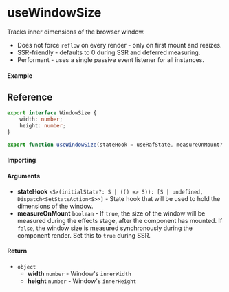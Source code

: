 
<Meta title="DOM/useWindowSize" component={Example} />

# useWindowSize

Tracks inner dimensions of the browser window.

- Does not force `reflow` on every render - only on first mount and resizes.
- SSR-friendly - defaults to 0 during SSR and deferred measuring.
- Performant - uses a single passive event listener for all instances.

#### Example

<Canvas>
	<Story story={Example} inline />
</Canvas>

## Reference

```ts
export interface WindowSize {
	width: number;
	height: number;
}

export function useWindowSize(stateHook = useRafState, measureOnMount?: boolean): WindowSize;
```

#### Importing

<ImportPath />

#### Arguments

- **stateHook** `<S>(initialState?: S | (() => S)): [S | undefined, Dispatch<SetStateAction<S>>]` -
  State hook that will be used to hold the dimensions of the window.
- **measureOnMount** `boolean` - If `true`, the size of the window will be measured during the effects
  stage, after the component has mounted. If `false`, the window size is measured synchronously during
  the component render. Set this to `true` during SSR.

#### Return

- `object`
  - **width** `number` - Window's `innerWidth`
  - **height** `number` - Window's `innerHeight`
